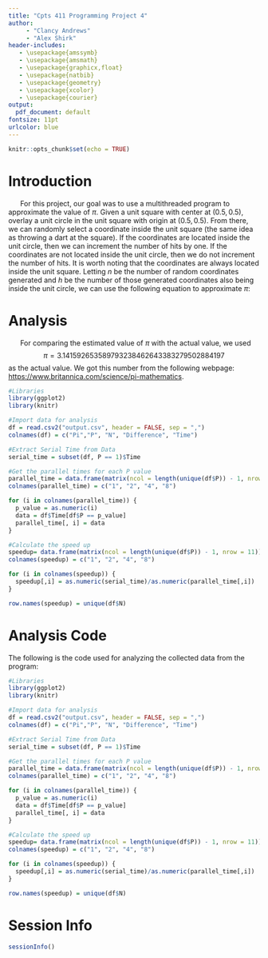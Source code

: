 ---
title: "Cpts 411 Programming Project 4"
author: 
     - "Clancy Andrews"
     - "Alex Shirk"
header-includes:
   - \usepackage{amssymb}
   - \usepackage{amsmath}
   - \usepackage{graphicx,float}
   - \usepackage{natbib}
   - \usepackage{geometry}
   - \usepackage{xcolor}
   - \usepackage{courier}
output:
  pdf_document: default
fontsize: 11pt
urlcolor: blue
---

```{r setup, include=FALSE}
knitr::opts_chunk$set(echo = TRUE)
```

\break

# Introduction

|       For this project, our goal was to use a multithreaded program to approximate the value of $\pi$. Given a unit square with center at $(0.5,0.5)$, overlay a unit circle in the unit square with origin at $(0.5,0.5)$. From there, we can randomly select a coordinate inside the unit square (the same idea as throwing a dart at the square). If the coordinates are located inside the unit circle, then we can increment the number of hits by one. If the coordinates are not located inside the unit circle, then we do not increment the number of hits. It is worth noting that the coordinates are always located inside the unit square. Letting $n$ be the number of random coordinates generated and $h$ be the number of those generated coordinates also being inside the unit circle, we can use the following equation to approximate $\pi$:
\begin{align}
\pi = \frac{4h}{n}
\end{align}


\bigbreak

# Analysis

|       For comparing the estimated value of $\pi$ with the actual value, we used $$\pi = 3.141592653589793238462643383279502884197$$ as the actual value. We got this number from the following webpage: [https://www.britannica.com/science/pi-mathematics](https://www.britannica.com/science/pi-mathematics).

```{r echo=FALSE, message=FALSE, warning=FALSE}
#Libraries
library(ggplot2)
library(knitr)

#Import data for analysis
df = read.csv2("output.csv", header = FALSE, sep = ",")
colnames(df) = c("Pi","P", "N", "Difference", "Time")

#Extract Serial Time from Data
serial_time = subset(df, P == 1)$Time

#Get the parallel times for each P value
parallel_time = data.frame(matrix(ncol = length(unique(df$P)) - 1, nrow = 11))
colnames(parallel_time) = c("1", "2", "4", "8")

for (i in colnames(parallel_time)) {
  p_value = as.numeric(i)
  data = df$Time[df$P == p_value]
  parallel_time[, i] = data
}

#Calculate the speed up
speedup= data.frame(matrix(ncol = length(unique(df$P)) - 1, nrow = 11))
colnames(speedup) = c("1", "2", "4", "8")

for (i in colnames(speedup)) {
  speedup[,i] = as.numeric(serial_time)/as.numeric(parallel_time[,i])
}

row.names(speedup) = unique(df$N)


```

\break
# Analysis Code

The following is the code used for analyzing the collected data from the program:

```{r eval=FALSE, message=FALSE, warning=FALSE, include=TRUE}
#Libraries
library(ggplot2)
library(knitr)

#Import data for analysis
df = read.csv2("output.csv", header = FALSE, sep = ",")
colnames(df) = c("Pi","P", "N", "Difference", "Time")

#Extract Serial Time from Data
serial_time = subset(df, P == 1)$Time

#Get the parallel times for each P value
parallel_time = data.frame(matrix(ncol = length(unique(df$P)) - 1, nrow = 11))
colnames(parallel_time) = c("1", "2", "4", "8")

for (i in colnames(parallel_time)) {
  p_value = as.numeric(i)
  data = df$Time[df$P == p_value]
  parallel_time[, i] = data
}

#Calculate the speed up
speedup= data.frame(matrix(ncol = length(unique(df$P)) - 1, nrow = 11))
colnames(speedup) = c("1", "2", "4", "8")

for (i in colnames(speedup)) {
  speedup[,i] = as.numeric(serial_time)/as.numeric(parallel_time[,i])
}

row.names(speedup) = unique(df$N)


```


\break
# Session Info
```{r}
sessionInfo()
```

